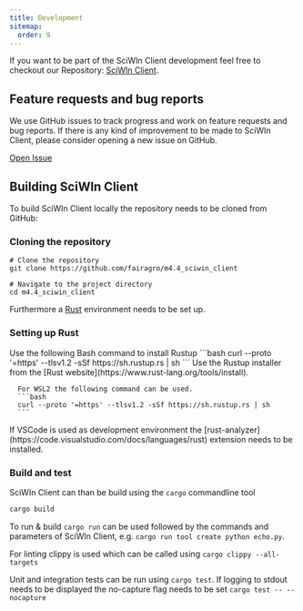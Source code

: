 ```yaml
--- 
title: Development
sitemap:
  order: 9
---
```


If you want to be part of the SciWIn Client development feel free to checkout our Repository: [SciWIn Client](https://github.com/fairagro/m4.4_sciwin_client).

## Feature requests and bug reports
We use GitHub issues to track progress and work on feature requests and bug reports. If there is any kind of improvement to be made to SciWIn Client, please consider opening a new issue on GitHub.

<a href="https://github.com/fairagro/m4.4_sciwin_client/issues/new" class="button">Open Issue</a>

## Building SciWIn Client
To build SciWIn Client locally the repository needs to be cloned from GitHub:

### Cloning the repository
```
# Clone the repository
git clone https://github.com/fairagro/m4.4_sciwin_client

# Navigate to the project directory
cd m4.4_sciwin_client
```
Furthermore a [Rust](https://www.rust-lang.org/) environment needs to be set up.

### Setting up Rust
<Tabs>
  <TabItem label="Linux">
      Use the following Bash command to install Rustup
      ```bash
      curl --proto '=https' --tlsv1.2 -sSf https://sh.rustup.rs | sh
      ```
  </TabItem>
  <TabItem label="Windows">
      Use the Rustup installer from the [Rust website](https://www.rust-lang.org/tools/install).

      For WSL2 the following command can be used.
      ```bash
      curl --proto '=https' --tlsv1.2 -sSf https://sh.rustup.rs | sh
      ```
  </TabItem>
</Tabs>
If VSCode is used as development environment the [rust-analyzer](https://code.visualstudio.com/docs/languages/rust) extension needs to be installed.

### Build and test

SciWIn Client can than be build using the  `cargo` commandline tool
```bash
cargo build
```

To run & build `cargo run` can be used followed by the commands and parameters of SciWIn Client, e.g. `cargo run tool create python echo.py`.

For linting clippy is used which can be called using `cargo clippy --all-targets`

Unit and integration tests can be run using `cargo test`. If logging to stdout needs to be displayed the no-capture flag needs to be set `cargo test -- --nocapture`